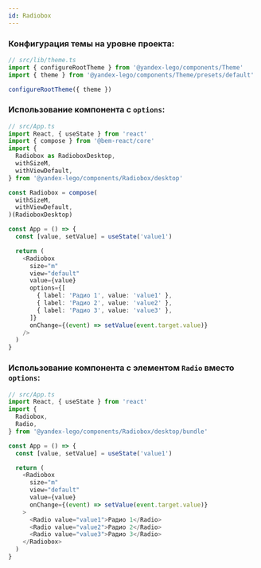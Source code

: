 ```yaml
---
id: Radiobox
---
```


### Конфигурация темы на уровне проекта:

```ts
// src/lib/theme.ts
import { configureRootTheme } from '@yandex-lego/components/Theme'
import { theme } from '@yandex-lego/components/Theme/presets/default'

configureRootTheme({ theme })
```

### Использование компонента с `options`:

```ts
// src/App.ts
import React, { useState } from 'react'
import { compose } from '@bem-react/core'
import {
  Radiobox as RadioboxDesktop,
  withSizeM,
  withViewDefault,
} from '@yandex-lego/components/Radiobox/desktop'

const Radiobox = compose(
  withSizeM,
  withViewDefault,
)(RadioboxDesktop)

const App = () => {
  const [value, setValue] = useState('value1')

  return (
    <Radiobox
      size="m"
      view="default"
      value={value}
      options={[
        { label: 'Радио 1', value: 'value1' },
        { label: 'Радио 2', value: 'value2' },
        { label: 'Радио 3', value: 'value3' },
      ]}
      onChange={(event) => setValue(event.target.value)}
    />
  )
}
```

### Использование компонента с элементом `Radio` вместо `options`:

```ts
// src/App.ts
import React, { useState } from 'react'
import {
  Radiobox,
  Radio,
} from '@yandex-lego/components/Radiobox/desktop/bundle'

const App = () => {
  const [value, setValue] = useState('value1')

  return (
    <Radiobox
      size="m"
      view="default"
      value={value}
      onChange={(event) => setValue(event.target.value)}
    >
      <Radio value="value1">Радио 1</Radio>
      <Radio value="value2">Радио 2</Radio>
      <Radio value="value3">Радио 3</Radio>
    </Radiobox>
  )
}
```
